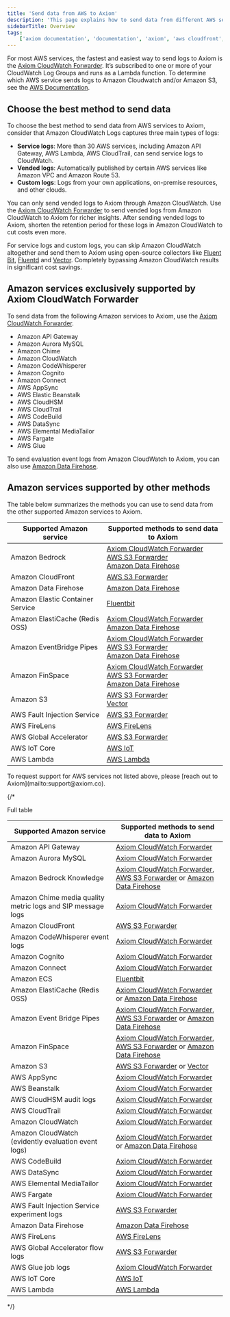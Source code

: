 ```yaml
---
title: 'Send data from AWS to Axiom'
description: 'This page explains how to send data from different AWS services to Axiom.'
sidebarTitle: Overview
tags:
    ['axiom documentation', 'documentation', 'axiom', 'aws cloudfront', 'ADOT', 'amazon s3', 'aws s3', 'aws lambda', 'aws', 'cloudwatch', 'amazon']
---
```


For most AWS services, the fastest and easiest way to send logs to Axiom is the [Axiom CloudWatch Forwarder](/send-data/cloudwatch). It’s subscribed to one or more of your CloudWatch Log Groups and runs as a Lambda function. To determine which AWS service sends logs to Amazon Cloudwatch and/or Amazon S3, see the [AWS Documentation](https://docs.aws.amazon.com/AmazonCloudWatch/latest/logs/AWS-logs-and-resource-policy.html).

## Choose the best method to send data

To choose the best method to send data from AWS services to Axiom, consider that Amazon CloudWatch Logs captures three main types of logs:
- **Service logs**: More than 30 AWS services, including Amazon API Gateway, AWS Lambda, AWS CloudTrail, can send service logs to CloudWatch.
- **Vended logs**: Automatically published by certain AWS services like Amazon VPC and Amazon Route 53.
- **Custom logs**: Logs from your own applications, on-premise resources, and other clouds.

You can only send vended logs to Axiom through Amazon CloudWatch. Use the [Axiom CloudWatch Forwarder](/send-data/cloudwatch) to send vended logs from Amazon CloudWatch to Axiom for richer insights. After sending vended logs to Axiom, shorten the retention period for these logs in Amazon CloudWatch to cut costs even more.

For service logs and custom logs, you can skip Amazon CloudWatch altogether and send them to Axiom using open-source collectors like [Fluent Bit](/send-data/fluent-bit), [Fluentd](/send-data/fluentd) and [Vector](/send-data/vector). Completely bypassing Amazon CloudWatch results in significant cost savings.

## Amazon services exclusively supported by Axiom CloudWatch Forwarder

To send data from the following Amazon services to Axiom, use the [Axiom CloudWatch Forwarder](/send-data/cloudwatch).

- Amazon API Gateway
- Amazon Aurora MySQL
- Amazon Chime
- Amazon CloudWatch
- Amazon CodeWhisperer
- Amazon Cognito
- Amazon Connect
- AWS AppSync
- AWS Elastic Beanstalk
- AWS CloudHSM
- AWS CloudTrail
- AWS CodeBuild
- AWS DataSync
- AWS Elemental MediaTailor
- AWS Fargate
- AWS Glue

To send evaluation event logs from Amazon CloudWatch to Axiom, you can also use [Amazon Data Firehose](/send-data/aws-firehose).

## Amazon services supported by other methods

The table below summarizes the methods you can use to send data from the other supported Amazon services to Axiom.

| Supported Amazon service                                    | Supported methods to send data to Axiom                                                                                              |
|-------------------------------------------------------------|--------------------------------------------------------------------------------------------------------------------------------------|
| Amazon Bedrock                                              | [Axiom CloudWatch Forwarder](/send-data/cloudwatch)<br />[AWS S3 Forwarder](/send-data/aws-s3)<br />[Amazon Data Firehose](/send-data/aws-firehose)  |
| Amazon CloudFront                                           | [AWS S3 Forwarder](/send-data/aws-s3)                                                                                                |
| Amazon Data Firehose                                        | [Amazon Data Firehose](/send-data/aws-firehose)                                                                                      |
| Amazon Elastic Container Service                            | [Fluentbit](/send-data/fluent-bit)                                                                                                   |
| Amazon ElastiCache (Redis OSS)                              | [Axiom CloudWatch Forwarder](/send-data/cloudwatch)<br />[Amazon Data Firehose](/send-data/aws-firehose)                               |
| Amazon EventBridge Pipes                                    | [Axiom CloudWatch Forwarder](/send-data/cloudwatch)<br />[AWS S3 Forwarder](/send-data/aws-s3)<br />[Amazon Data Firehose](/send-data/aws-firehose) |
| Amazon FinSpace                                             | [Axiom CloudWatch Forwarder](/send-data/cloudwatch)<br />[AWS S3 Forwarder](/send-data/aws-s3)<br />[Amazon Data Firehose](/send-data/aws-firehose) |
| Amazon S3                                                   | [AWS S3 Forwarder](/send-data/aws-s3)<br />[Vector](/send-data/vector)                                                               |
| AWS Fault Injection Service                                 | [AWS S3 Forwarder](/send-data/aws-s3)                                                                                                |
| AWS FireLens                                                | [AWS FireLens](/send-data/aws-firelens)                                                                                              |
| AWS Global Accelerator                                      | [AWS S3 Forwarder](/send-data/aws-s3)                                                                                                |
| AWS IoT Core                                                | [AWS IoT](/send-data/aws-iot-rules)                                                                                                  |
| AWS Lambda                                                  | [AWS Lambda](/send-data/aws-lambda)                                                                                                  |

<Note>
    To request support for AWS services not listed above, please [reach out to Axiom](mailto:support@axiom.co).
</Note>

{/*

Full table

| Supported Amazon service                                    | Supported methods to send data to Axiom                                                                                              |
|-------------------------------------------------------------|--------------------------------------------------------------------------------------------------------------------------------------|
| Amazon API Gateway                                          | [Axiom CloudWatch Forwarder](/send-data/cloudwatch)                                                                                    |
| Amazon Aurora MySQL                                         | [Axiom CloudWatch Forwarder](/send-data/cloudwatch)                                                                                    |
| Amazon Bedrock Knowledge                                    | [Axiom CloudWatch Forwarder](/send-data/cloudwatch), [AWS S3 Forwarder](/send-data/aws-s3) or [Amazon Data Firehose](/send-data/aws-firehose)  |
| Amazon Chime media quality metric logs and SIP message logs | [Axiom CloudWatch Forwarder](/send-data/cloudwatch)                                                                                    |
| Amazon CloudFront                                           | [AWS S3 Forwarder](/send-data/aws-s3)                                                                                                |
| Amazon CodeWhisperer event logs                             | [Axiom CloudWatch Forwarder](/send-data/cloudwatch)                                                                                    |
| Amazon Cognito                                              | [Axiom CloudWatch Forwarder](/send-data/cloudwatch)                                                                                    |
| Amazon Connect                                              | [Axiom CloudWatch Forwarder](/send-data/cloudwatch)                                                                                    |
| Amazon ECS                                                  | [Fluentbit](/send-data/fluent-bit)                                                                                                   |
| Amazon ElastiCache (Redis OSS)                              | [Axiom CloudWatch Forwarder](/send-data/cloudwatch) or [Amazon Data Firehose](/send-data/aws-firehose)                                         |
| Amazon Event Bridge Pipes                                   | [Axiom CloudWatch Forwarder](/send-data/cloudwatch), [AWS S3 Forwarder](/send-data/aws-s3) or  [Amazon Data Firehose](/send-data/aws-firehose) |
| Amazon FinSpace                                             | [Axiom CloudWatch Forwarder](/send-data/cloudwatch), [AWS S3 Forwarder](/send-data/aws-s3) or  [Amazon Data Firehose](/send-data/aws-firehose) |
| Amazon S3                                                   | [AWS S3 Forwarder](/send-data/aws-s3) or [Vector](/send-data/vector)                                                                 |
| AWS AppSync                                                 | [Axiom CloudWatch Forwarder](/send-data/cloudwatch)                                                                                    |
| AWS Beanstalk                                               | [Axiom CloudWatch Forwarder](/send-data/cloudwatch)                                                                                    |
| AWS CloudHSM audit logs                                     | [Axiom CloudWatch Forwarder](/send-data/cloudwatch)                                                                                    |
| AWS CloudTrail                                              | [Axiom CloudWatch Forwarder](/send-data/cloudwatch)                                                                                    |
| Amazon CloudWatch                                           | [Axiom CloudWatch Forwarder](/send-data/cloudwatch)                                                                                    |
| Amazon CloudWatch (evidently evaluation event logs)         | [Axiom CloudWatch Forwarder](/send-data/cloudwatch) or [Amazon Data Firehose](/send-data/aws-firehose)                                         |
| AWS CodeBuild                                               | [Axiom CloudWatch Forwarder](/send-data/cloudwatch)                                                                                    |
| AWS DataSync                                                | [Axiom CloudWatch Forwarder](/send-data/cloudwatch)                                                                                    |
| AWS Elemental MediaTailor                                   | [Axiom CloudWatch Forwarder](/send-data/cloudwatch)                                                                                    |
| AWS Fargate                                                 | [Axiom CloudWatch Forwarder](/send-data/cloudwatch)                                                                                    |
| AWS Fault Injection Service experiment logs                 | [AWS S3 Forwarder](/send-data/aws-s3)                                                                                                |
| Amazon Data Firehose                                                | [Amazon Data Firehose](/send-data/aws-firehose)                                                                                              |
| AWS FireLens                                                | [AWS FireLens](/send-data/aws-firelens)                                                                                              |
| AWS Global Accelerator flow logs                            | [AWS S3 Forwarder](/send-data/aws-s3)                                                                                                |
| AWS Glue job logs                                           | [Axiom CloudWatch Forwarder](/send-data/cloudwatch)                                                                                    |
| AWS IoT Core                                                | [AWS IoT](/send-data/aws-iot-rules)                                                                                                  |
| AWS Lambda                                                  | [AWS Lambda](/send-data/aws-lambda)                                                                                                  |
*/}
